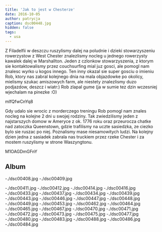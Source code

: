 ```yaml
---
title: 'Jak to jest w Chesterze'
date: 2016-10-05
author: patrycja
caption: dsc00448.jpg
hidden: false
tags:
  - usa
---
```


Z Filadelfii w deszczu ruszylismy dalej na poludnie i dzieki stowarzyszeniu rowerzystow z West Chester znalezlismy nocleg u jednego rowerzysty kawalek dalej w Marshallton. Jeden z czlonkow stowarzyszenia, z ktorym sie kontaktowalismy przez couchsurfing mial juz gosci, ale pomogl nam znalesc wyrko u kogos innego. Ten inny okazal sie super gosciu o imieniu Rob, ktory nas zabral kolejnego dnia na mala objazdowke po okolicy, mielismy szukac amiszowych farm, ale niestety znalezlismy duzo podjazdow, deszcz i wiatr:) Rob zlapal gume (ja w sumie tez dzin wczesniej wjechalam na pinezke :O)

<youtube>mlfQfwCnYq8</youtube>

Gdy udalo sie wrocic z morderczego treningu Rob pomogl nam znales nocleg na kolejne 2 dni u swojej rodziny. Tak zwiedzilismy jeden z najstarszych domow w Ameryce z ok. 1776 roku oraz przeurocza chatke nad zatoczka Queenstown, gdzie trafilismy na uczte sasiedzka, ze ciezko bylo sie ruszac po niej. Poznalismy mase niesamowitych ludzi. Na kolejny dzien jedna z sasiadek zabrala nas truckiem przez rzeke Chester i za mostem ruszylismy w strone Waszyngtonu.

<youtube>M1OAGDmGFnY</youtube>

## Album

<grid>-./dsc00408.jpg -./dsc00409.jpg</grid>

<grid>
  -./dsc00411.jpg -./dsc00412.jpg -./dsc00414.jpg -./dsc00416.jpg
  -./dsc00433.jpg -./dsc00437.jpg -./dsc00434.jpg -./dsc00439.jpg
  -./dsc00443.jpg -./dsc00446.jpg -./dsc00447.jpg -./dsc00448.jpg
  -./dsc00449.jpg -./dsc00453.jpg -./dsc00462.jpg -./dsc00464.jpg
  -./dsc00465.jpg -./dsc00467.jpg -./dsc00470.jpg -./dsc00471.jpg
  -./dsc00472.jpg -./dsc00473.jpg -./dsc00475.jpg -./dsc00477.jpg
  -./dsc00480.jpg
</grid>

<grid columns="2">
  -./dsc00483.jpg -./dsc00488.jpg -./dsc00486.jpg -./dsc00484.jpg
</grid>
